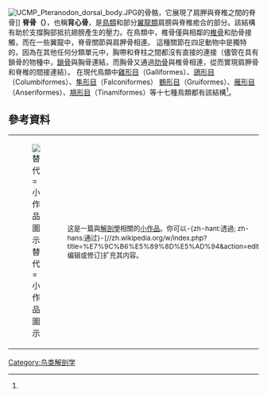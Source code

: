 [[Image:UCMP_Pteranodon_dorsal_body.JPG|thumb]]的骨骼，它展現了肩胛與脊椎之間的脊骨]] 
'''脊骨（{{lang-en|notarium 或 os dorsale}}）'''，也稱'''背心骨'''，是[[鸟|鳥類]]和部分[[翼龍目|翼龍類]]肩膀與脊椎癒合的部分。該結構有助於支撐胸部抵抗翅膀產生的壓力。在鳥類中，椎骨僅與相鄰的[[椎骨|椎骨]]和肋骨接觸，而在一些翼龍中，脊骨關節與肩胛骨相連。 這種關節在四足動物中是獨特的，因為在其他任何分類單元中，胸帶和脊柱之間都沒有直接的連接（儘管在具有鎖骨的物種中，[[锁骨|鎖骨]]與胸骨連結，而胸骨又通過[[肋骨|肋骨]]與椎骨相連，從而實現肩胛骨和脊椎的間接連結）。
在現代鳥類中[[鸡形目|雞形目]]（Galliformes）、[[鸽形目|鴿形目]]（Columbiformes）、[[隼形目|隼形目]]（Falconiformes）
[[鹤形目|鶴形目]]（Gruiformes）、[[雁形目|雁形目]]（Anseriformes）、[[䳍形目|䳍形目]]（Tinamiformes）等十七種鳥類都有該結構<ref name=Storer_1982/>。

== 參考資料== 
{{reflist|refs=
<ref name=Storer_1982>{{cite journal
 |author  = Storer R. W.
 |title   = Fused Thoracic Vertebrae in Birds: Their Occurrence and Possible Significance
 |journal = Journal of the Yamashina Institute for Ornithology
 |date    = 1982
 |volume  = 14
 |pages   = 86–95
 |url  = https://www.jstage.jst.go.jp/article/jyio1952/14/2-3/14_2-3_86/_pdf
 |doi      = 10.3312/jyio1952.14.86
|archive-url = https://web.archive.org/web/20181103150203/https://www.jstage.jst.go.jp/article/jyio1952/14/2-3/14_2-3_86/_pdf
 |archive-date = 2018-11-03
 }}</ref>
}}

{| class="metadata plainlinks stub" role="presentation" style="background:transparent"
|[[File:Bone.png|替代=小作品圖示]]
| style="font-size:smaller" |这是一篇與[[解剖學|解剖學]]相關的[[wikipedia:小作品|小作品]]。你可以-{zh-hant:透過; zh-hans:通过}-[//zh.wikipedia.org/w/index.php?title=%E7%9C%B6%E5%89%8D%E5%AD%94&action=edit 编辑或修订]扩充其内容。<div class="plainlinks hlist navbar mini" style="position: absolute; right: 15px; display: none;">
* [[Template:Anatomy-stub|<abbr title="该模板">-{zh-hans:查; zh-hant:閱}-</abbr>]]
* [[Template_talk:Anatomy-stub|<abbr title="讨论该模板">论</abbr>]]
* [//zh.wikipedia.org/w/index.php?title=Template:Anatomy-stub&action=edit <abbr title="编辑该模板">编</abbr>]
</div>
|}

[[Category:鸟类解剖学|Category:鸟类解剖学]]